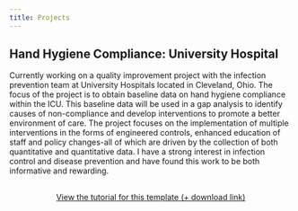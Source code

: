 ---
title: Projects
---

## Hand Hygiene Compliance: University Hospital 

Currently working on a quality improvement project with the infection prevention team at University Hospitals located in Cleveland, Ohio. The focus of the project is to obtain baseline data on hand hygiene compliance within the ICU. This baseline data will be used in a gap analysis to identify causes of non-compliance and develop interventions to promote a better environment of care. The project focuses on the implementation of multiple interventions in the forms of engineered controls,  enhanced education of staff and policy changes-all of which are driven by the collection of both quantitative and quantitative data. I have a strong interest in infection control and disease prevention and have found this work to be both informative and rewarding. 



```{=html}
<div  style="margin: 30px; text-align: center;">
<a class="btn btn-primary" href="https://www.marvinschmitt.com/blog/website-tutorial-quarto/" role="button" target="_blank" style="padding: 15px 30px;">View the tutorial for this template (+ download link)</a>
</div>
```
